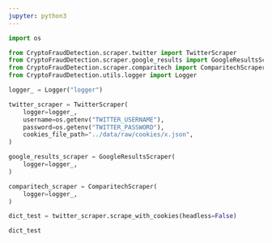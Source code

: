 ```yaml
---
jupyter: python3
---
```


```python
import os

from CryptoFraudDetection.scraper.twitter import TwitterScraper
from CryptoFraudDetection.scraper.google_results import GoogleResultsScraper
from CryptoFraudDetection.scraper.comparitech import ComparitechScraper
from CryptoFraudDetection.utils.logger import Logger

logger_ = Logger("logger")
```

```python
twitter_scraper = TwitterScraper(
    logger=logger_,
    username=os.getenv("TWITTER_USERNAME"),
    password=os.getenv("TWITTER_PASSWORD"),
    cookies_file_path="../data/raw/cookies/x.json",
)

google_results_scraper = GoogleResultsScraper(
    logger=logger_,
)

comparitech_scraper = ComparitechScraper(
    logger=logger_,
)
```

```python
dict_test = twitter_scraper.scrape_with_cookies(headless=False)
```

```python
dict_test
```